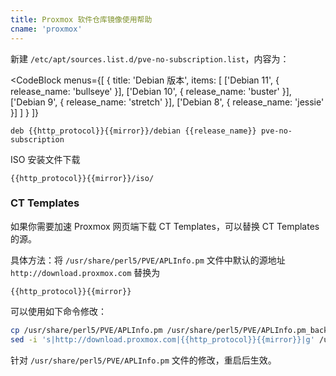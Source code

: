 ```yaml
---
title: Proxmox 软件仓库镜像使用帮助
cname: 'proxmox'
---
```


新建 `/etc/apt/sources.list.d/pve-no-subscription.list`，内容为：

<CodeBlock
  menus={[
    {
      title: 'Debian 版本',
      items: [
        ['Debian 11', { release_name: 'bullseye' }],
        ['Debian 10', { release_name: 'buster' }],
        ['Debian 9', { release_name: 'stretch' }],
        ['Debian 8', { release_name: 'jessie' }]
      ]
    }
  ]}
>

```properties
deb {{http_protocol}}{{mirror}}/debian {{release_name}} pve-no-subscription
```

</CodeBlock>

ISO 安装文件下载

<CodeBlock>

```
{{http_protocol}}{{mirror}}/iso/
```

</CodeBlock>

### CT Templates

如果你需要加速 Proxmox 网页端下载 CT Templates，可以替换 CT Templates 的源。

具体方法：将 `/usr/share/perl5/PVE/APLInfo.pm` 文件中默认的源地址 `http://download.proxmox.com`
替换为

<CodeBlock>

```
{{http_protocol}}{{mirror}}
```

</CodeBlock>


可以使用如下命令修改：

<CodeBlock>

```bash
cp /usr/share/perl5/PVE/APLInfo.pm /usr/share/perl5/PVE/APLInfo.pm_back
sed -i 's|http://download.proxmox.com|{{http_protocol}}{{mirror}}|g' /usr/share/perl5/PVE/APLInfo.pm
```

</CodeBlock>

针对 `/usr/share/perl5/PVE/APLInfo.pm` 文件的修改，重启后生效。
